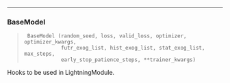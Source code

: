 ------------------------------------------------------------------------

### BaseModel

> ``` text
>  BaseModel (random_seed, loss, valid_loss, optimizer, optimizer_kwargs,
>             futr_exog_list, hist_exog_list, stat_exog_list, max_steps,
>             early_stop_patience_steps, **trainer_kwargs)
> ```

Hooks to be used in LightningModule.

